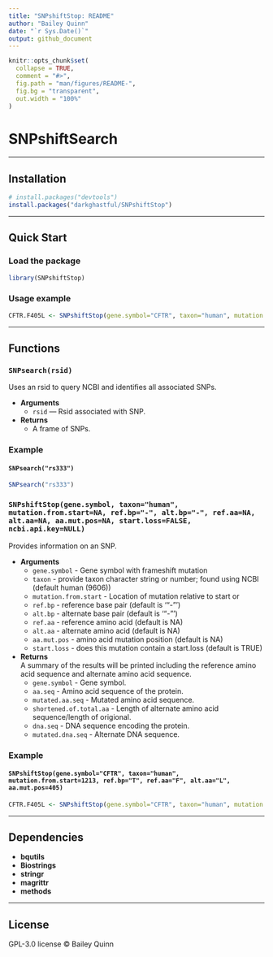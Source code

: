 ```yaml
---
title: "SNPshiftStop: README"
author: "Bailey Quinn"
date: "`r Sys.Date()`"
output: github_document
---
```



```r
knitr::opts_chunk$set(
  collapse = TRUE,
  comment = "#>",
  fig.path = "man/figures/README-",
  fig.bg = "transparent",
  out.width = "100%"
)
```


# **SNPshiftSearch**

---

## **Installation**

<!-- From CRAN (when published) -->
<!-- install.packages("") -->

```r
# install.packages("devtools")      
install.packages("darkghastful/SNPshiftStop")
```

---

## **Quick Start**

### **Load the package**

```r
library(SNPshiftStop)
```

### **Usage example**

```r
CFTR.F405L <- SNPshiftStop(gene.symbol="CFTR", taxon="human", mutation.from.start=1213, ref.bp="T", ref.aa="F", alt.aa="L", aa.mut.pos=405)
```


---

## **Functions**

### `SNPsearch(rsid)`

Uses an rsid to query NCBI and identifies all associated SNPs.

- **Arguments**  
  - `rsid` — Rsid associated with SNP.
- **Returns**  
  - A frame of SNPs.
  
### **Example**
#### `SNPsearch("rs333")`

```r
SNPsearch("rs333")
```

### `SNPshiftStop(gene.symbol, taxon="human", mutation.from.start=NA, ref.bp="-", alt.bp="-", ref.aa=NA, alt.aa=NA, aa.mut.pos=NA, start.loss=FALSE, ncbi.api.key=NULL)`

Provides information on an SNP. 

- **Arguments**  
  - `gene.symbol` - Gene symbol with frameshift mutation
  - `taxon` - provide taxon character string or number; found using NCBI (default human (9606))
  - `mutation.from.start` - Location of mutation relative to start or
  - `ref.bp` - reference base pair (default is '"-"')
  - `alt.bp` - alternate base pair (default is '"-"')
  - `ref.aa` - reference amino acid (default is NA)
  - `alt.aa` - alternate amino acid (default is NA)
  - `aa.mut.pos` - amino acid mutation position (default is NA)
  - `start.loss` - does this mutation contain a start.loss (default is TRUE)
  
- **Returns**  
  A summary of the results will be printed including the reference amino acid sequence and alternate amino acid sequence.
  - `gene.symbol` - Gene symbol.
  - `aa.seq` - Amino acid sequence of the protein. 
  - `mutated.aa.seq` - Mutated amino acid sequence.
  - `shortened.of.total.aa` - Length of alternate amino acid sequence/length of origional.
  - `dna.seq` - DNA sequence encoding the protein.
  - `mutated.dna.seq` - Alternate DNA sequence.
  
### **Example**
#### `SNPshiftStop(gene.symbol="CFTR", taxon="human", mutation.from.start=1213, ref.bp="T", ref.aa="F", alt.aa="L", aa.mut.pos=405)`

```r
CFTR.F405L <- SNPshiftStop(gene.symbol="CFTR", taxon="human", mutation.from.start=1213, ref.bp="T", ref.aa="F", alt.aa="L", aa.mut.pos=405)
```





<!-- snp.query -->

<!-- API documentation[https://clinicaltables.nlm.nih.gov/apidoc/snps/v3/doc.html]: -->
<!-- Output for an API query is an array of the following elements: -->

<!-- - The total number of results on the server, which can be more than the number of results returned. This reported total number of results may also be significantly less than the actual number of results and is limited to 10,000, which may significantly improve the service response time. -->
<!-- - An array of codes for the returned items. (This is the field specified with the cf query parameter above.) -->
<!-- - A hash of the "extra" data requested via the "ef" query parameter above. The keys on the hash are the fields (or their requested aliases) named in the "ef" parameter, and the value for a field is an array of that field's values in the same order as the returned codes. -->
<!-- - An array, with one element for each returned code, where each element is an array of the display strings specified with the "df" query parameter. -->
<!-- - An array, with one element for each returned code, where each element is the "code system" for the returned code. Note that only code-system aware APIs will return this array. -->

---

## **Dependencies**

- **bqutils**  
- **Biostrings**
- **stringr**  
- **magrittr**  
- **methods**


---

## **License**

GPL-3.0 license © Bailey Quinn
